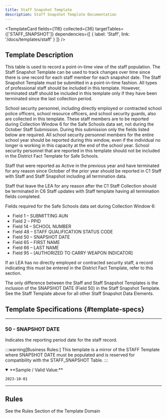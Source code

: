 ```yaml
---
title: Staff Snapshot Template
description: Staff Snapshot Template Documentation
---
```


<TemplateCard
  fields={116}
  collected={36}
  targetTables={['STAFF_SNAPSHOT']}
  dependencies={[
    { label: 'Staff', link: '/docs/templates/staff' }
  ]}
/>

## Template Description

This table is used to record a point-in-time view of the staff population. The Staff Snapshot Template can be used to track changes over time since there is one record for each staff member for each snapshot date. The Staff Snapshot Template must be submitted in a point-in-time fashion. All types of professional staff should be included in this template. However, terminated staff should be included in this template only if they have been terminated since the last collection period.

School security personnel, including directly employed or contracted school police officers, school resource officers, and school security guards, also are collected in this template. These staff members are to be reported during Collection Window 6 for the Safe Schools data set, not during the October Staff Submission. During this submission only the fields listed below are required. All school security personnel members for the entire school year should be reported during this window, even if the individual no longer is working in this capacity at the end of the school year. School security personnel that are reported in this template should not be included in the District Fact Template for Safe Schools.

Staff that were reported as Active in the previous year and have terminated for any reason since October of the prior year should be reported in C1 Staff with Staff and Staff Snapshot including all termination data.

Staff that leave the LEA for any reason after the C1 Staff Collection should be terminated in C6 Staff updates with Staff template having all termination fields completed.

Fields required for the Safe Schools data set during Collection Window 6:

- Field 1 – SUBMITTING AUN
- Field 2 – PPID
- Field 14 – SCHOOL NUMBER
- Field 48 – STAFF QUALIFICATION STATUS CODE
- Field 50 – SNAPSHOT DATE
- Field 65 – FIRST NAME
- Field 66 – LAST NAME
- Field 95 – [AUTHORIZED TO CARRY WEAPON INDICATOR]

If an LEA has no directly employed or contracted security staff, a record indicating this must be entered in the District Fact Template, refer to this section.

The only difference between the Staff and Staff Snapshot Templates is the inclusion of the SNAPSHOT DATE (Field 50) in the Staff Snapshot Template. See the Staff Template above for all other Staff Snapshot Data Elements.

## Template Specifications {#template-specs}

---
### 50 - SNAPSHOT DATE
<p><Badge color="required" /> <Badge color="key" /> <Badge length={10} /></p>

Indicates the reporting period date for the staff record.

:::warning[Business Rules:]
This template is a mirror of the STAFF Template where SNAPSHOT DATE must be populated and is reserved for compatibility with the STAFF_SNAPSHOT Table.
:::

<details open>
<summary>**Sample / Valid Value:**</summary>

`2023-10-01`
</details>

---
## Rules
See the Rules Section of the Template Domain